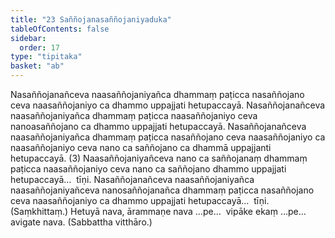 ```yaml
---
title: "23 Saññojanasaññojaniyaduka"
tableOfContents: false
sidebar:
  order: 17
type: "tipitaka"
basket: "ab"
---
```



<DynamicBreadcrumb />

<Division number="37">

<Paragraph number="112">
Nasaññojanañceva naasaññojaniyañca dhammaṃ paṭicca nasaññojano ceva naasaññojaniyo ca dhammo uppajjati hetupaccayā. Nasaññojanañceva naasaññojaniyañca dhammaṃ paṭicca naasaññojaniyo ceva nanoasaññojano ca dhammo uppajjati hetupaccayā. Nasaññojanañceva naasaññojaniyañca dhammaṃ paṭicca nasaññojano ceva naasaññojaniyo ca naasaññojaniyo ceva nano ca saññojano ca dhammā uppajjanti hetupaccayā. (3)
</Paragraph>

<Paragraph number="113">
Naasaññojaniyañceva nano ca saññojanaṃ dhammaṃ paṭicca naasaññojaniyo ceva nano ca saññojano dhammo uppajjati hetupaccayā…  tīṇi.
</Paragraph>

<Paragraph number="114">
Nasaññojanañceva naasaññojaniyañca naasaññojaniyañceva nanosaññojanañca dhammaṃ paṭicca nasaññojano ceva naasaññojaniyo ca dhammo uppajjati hetupaccayā…  tīṇi. (Saṃkhittaṃ.)
</Paragraph>

<Paragraph number="115">
Hetuyā nava, ārammaṇe nava …pe…  vipāke ekaṃ …pe…  avigate nava. (Sabbattha vitthāro.)
</Paragraph>
</Division>